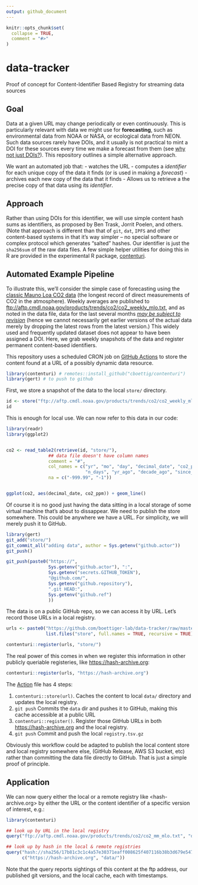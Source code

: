 ```yaml
---
output: github_document
---
```


<!-- README.md is generated from README.Rmd. Please edit that file -->

```r
knitr::opts_chunk$set(
  collapse = TRUE,
  comment = "#>"
)
```

# data-tracker

Proof of concept for Content-Identifier Based Registry for streaming data sources

## Goal

Data at a given URL may change periodically or even continuously.  This is particularly relevant with data
we might use for **forecasting**, such as environmental data from NOAA or NASA, or ecological data from NEON.
Such data sources rarely have DOIs, and it usually is not practical to mint a DOI for these sources every
time we make a forecast from them (see [why not just DOIs?](#DOIs?)). This repository outlines a simple
alternative approach.  


We want an automated job that:
- watches the URL
- computes a *identifier* for each unique copy of the data it finds (or is used in making a *forecast*)
- archives each new copy of the data that it finds
- Allows us to retrieve a the precise copy of that data using its *identifier*.


## Approach

Rather than using DOIs for this identifier, we will use simple content hash sums as identifiers, as proposed by Ben Trask, Jorrit Poelen, and others.  (Note that approach is different than that of `git`, `dat`, `IPFS` and other content-based systems in that it's way simpler -- no special software or complex protocol which generates "salted" hashes.  Our identifier is just the `sha256sum` of the raw data files.  A few simple helper utilities for doing this in R are provided in the experimental R package, [contenturi](https://github.com/cboettig/contenturi).  

## Automated Example Pipeline

To illustrate this, we'll consider the simple case of forecasting using the [classic Mauno Loa CO2 data](https://www.esrl.noaa.gov/gmd/ccgg/trends/data.html) (the longest record of direct measurements of CO2 in the atmosphere).  Weekly averages are published to  <ftp://aftp.cmdl.noaa.gov/products/trends/co2/co2_weekly_mlo.txt>, and as noted in the data file, data for the last several months [*may be subject to revision*](https://www.esrl.noaa.gov/gmd/ccgg/trends/trends_log.html) (hence we cannot necessarily get earlier versions of the actual data merely by dropping the latest rows from the latest version.)  This widely used and frequently updated dataset does not appear to have been assigned a DOI. Here, we grab weekly snapshots of the data and register permanent content-based identifiers.


This repository uses a scheduled CRON job on [GitHub Actions](https://github.com/boettiger-lab/data-tracker/actions/) to
store the content found at a URL of a possibly dynamic data resource.  


```r
library(contenturi) # remotes::install_github("cboettig/contenturi")
library(gert) # to push to github
```


First, we store a snapshot of the data to the local `store/` directory.  

```r
id <- store("ftp://aftp.cmdl.noaa.gov/products/trends/co2/co2_weekly_mlo.txt", "store/")
id
```

This is enough for local use.  We can now refer to this data in our code:

```r
library(readr)
library(ggplot2)


co2 <- read_table2(retrieve(id, "store/"), 
                ## data file doesn't have column names
                comment = "#",
                col_names = c("yr", "mo", "day", "decimal_date", "co2_ppm", 
                              "n_days", "yr_ago", "decade_ago", "since_1800"),
                na = c("-999.99", "-1")) 


ggplot(co2, aes(decimal_date, co2_ppm)) + geom_line()  
```



Of course it is no good just having the data sitting in a local storage of some virtual machine that's about to dissappear.  We need to publish the store somewhere.  This could be anywhere we have a URL. 
For simplicity, we will merely push it to GitHub. 

```r
library(gert)
git_add("store/")
git_commit_all("adding data", author = Sys.getenv("github.actor"))
git_push()
```

```r
git_push(paste0("https://", 
                Sys.getenv("github.actor"), ":", 
                Sys.getenv("secrets.GITHUB_TOKEN"),
                "@github.com/",
                Sys.getenv("github.repository"),
                ".git HEAD:",
                Sys.getenv("github.ref")
                ))
```

The data is on a public GitHub repo, so we can access it by URL.  Let's record those URLs in a local registry.

```r
urls <- paste0("https://github.com/boettiger-lab/data-tracker/raw/master/",
               list.files("store", full.names = TRUE, recursive = TRUE))

contenturi::register(urls, "store/")
```


The real power of this comes in when we register this information in other publicly queriable registeries, like <https://hash-archive.org>:

```r
contenturi::register(urls, "https://hash-archive.org")
```






The [Action](.github/workflows/rocker.yml) file has 4 steps:

1. `contenturi::store(url)`.  Caches the content to local `data/` directory and updates the local registry.
2. `git push` Commits the `data` dir and pushes it to GitHub, making this cache accessible at a public URL
3. `contenturi::register()`.  Register those GitHub URLs in both <https://hash-archive.org> and the local registry.
4. `git push` Commit and push the local `registry.tsv.gz`

Obviously this workflow could be adapted to publish the local content store and local registry somewhere else, (GitHub Release,
AWS S3 bucket, etc) rather than committing the data file directly to GitHub.  That is just a simple proof of principle. 


## Application

We can now query either the local or a remote registry like <hash-archive.org> by either the URL or the content identifier of
a specific version of interest, e.g.:

```r
library(contenturi)
```


```r
## look up by URL in the local registry
query("ftp://aftp.cmdl.noaa.gov/products/trends/co2/co2_mm_mlo.txt", "data/")
```


```r
## look up by hash in the local & remote registries
query("hash://sha256/17b81c3c1c4a57e30371eaff008625f407116b38b3d679e547ac8fcbec73e1cb",
      c("https://hash-archive.org", "data/"))
```

Note that the query reports sightings of this content at the ftp address, our published git versions, and the local cache, each with timestamps.
